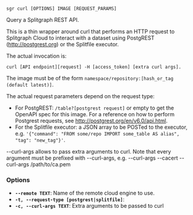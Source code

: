 
```sgr curl [OPTIONS] IMAGE [REQUEST_PARAMS]```

Query a Splitgraph REST API.

This is a thin wrapper around curl that performs an HTTP request to Splitgraph Cloud to
interact with a dataset using PostgREST (http://postgrest.org) or the Splitfile executor.

The actual invocation is:

    curl [API endpoint][request] -H [access_token] [extra curl args].

The image must be of the form `namespace/repository:[hash_or_tag (default latest)]`.

The actual request parameters depend on the request type:

  * For PostgREST: `/table?[postgrest request]` or empty to get the OpenAPI spec for this image.
    For a reference on how to perform Postgrest requests, see http://postgrest.org/en/v6.0/api.html.
  * For the Splitfile executor: a JSON array to be POSTed to the executor, e.g.
    `'{"command": "FROM some/repo IMPORT some_table AS alias", "tag": "new_tag"}'`.

--curl-args allows to pass extra arguments to curl. Note that every argument must be prefixed
with --curl-args, e.g. --curl-args --cacert --curl-args /path/to/ca.pem

### Options

  * **`--remote TEXT`**: Name of the remote cloud engine to use.
  * **`-t, --request-type [postgrest|splitfile]`**: 
  * **`-c, --curl-args TEXT`**: Extra arguments to be passed to curl
